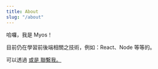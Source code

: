 ```yaml
---
title: About
slug: "/about"
---
```


哈囉，我是 Myos！

目前仍在學習前後端相關之技術，例如：React、Node 等等的。

可以透過 <a href="mailto:willy14620@gmail.com" children="Email"/> 或是 <a href="https://twitter.com/willy14620" children="Twitter"/> 聯繫我。
